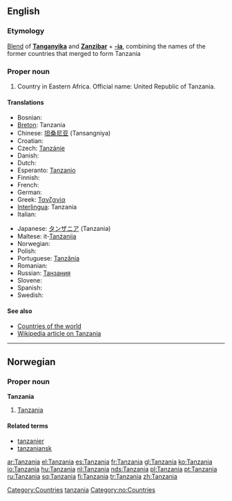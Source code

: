 {{see|Tanzánia}}
==English==
{{wikipedia}}
===Etymology===
[[Blend]] of '''[[w:Tanganyika|Tanganyika]]''' and '''[[w:Zanzibar|Zanzibar]]''' + '''[[-ia]]''', combining the names of the former countries that merged to form Tanzania

===Proper noun===
{{en-proper noun}}

# Country in Eastern Africa. Official name: United Republic of Tanzania.

====Translations====
{{top}}
*Bosnian: {{t-|bs|Tanzanija|f}}
*[[Breton]]: Tanzania
*Chinese: [[坦桑尼亚]] (Tansangniya)
*Croatian: {{t-|hr|Tanzanija|f}}
* Czech: [[Tanzánie]] {{f}}
* Danish: {{t-|da|Tanzania}}
* Dutch: {{t+|nl|Tanzania}}
*Esperanto: [[Tanzanio]]
* Finnish: {{t+|fi|Tansania}}
* French: {{t+|fr|Tanzanie|f}}
* German: {{t+|de|Tansania}}
*Greek: [[Τανζανία]] {{f}}
*[[Interlingua]]: Tanzania
* Italian: {{t-|it|Tanzania|f}}
{{mid}}
*Japanese: [[タンザニア]] (Tanzania)
*Maltese: it-[[Tanżanija]]
* Norwegian: {{t-|no|Tanzania}}
* Polish: {{t+|pl|Tanzania}}
*Portuguese: [[Tanzânia]]
* Romanian: {{t-|ro|Tanzania|f}}
*Russian: [[Танзания]]
* Slovene: {{t+|sl|Tanzanija|f}}
* Spanish: {{t+|es|Tanzania}}
* Swedish: {{t-|sv|Tanzania}}
{{bottom}}

====See also====
*[[Countries of the world]]
*[[w:Tanzania|Wikipedia article on Tanzania]]

[[Category:Countries]]
[[Category:Portmanteaus|tanzania]]

----

==Norwegian==

===Proper noun===
'''Tanzania'''

# [[#English|Tanzania]]

====Related terms====
*[[tanzanier]]
*[[tanzaniansk]]

[[Category:no:Countries]]

[[ar:Tanzania]]
[[el:Tanzania]]
[[es:Tanzania]]
[[fr:Tanzania]]
[[gl:Tanzania]]
[[ko:Tanzania]]
[[io:Tanzania]]
[[hu:Tanzania]]
[[nl:Tanzania]]
[[nds:Tanzania]]
[[pl:Tanzania]]
[[pt:Tanzania]]
[[ru:Tanzania]]
[[sq:Tanzania]]
[[fi:Tanzania]]
[[tr:Tanzania]]
[[zh:Tanzania]]
